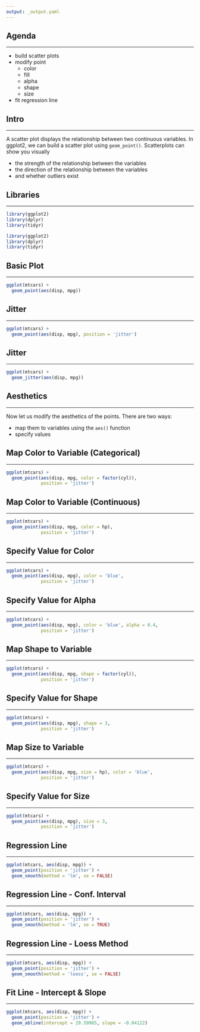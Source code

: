 ```yaml
---
output: _output.yaml
---
```


## {data-background="gg_scatter.png"}

## Agenda

<hr>

- build scatter plots
- modify point
    - color
    - fill
    - alpha
    - shape
    - size
- fit regression line

## Intro

<hr>

A scatter plot displays the relationship between two continuous variables. In ggplot2, we can build a scatter plot using `geom_point()`. Scatterplots can show you visually 

- the strength of the relationship between the variables 
- the direction of the relationship between the variables 
- and whether outliers exist


## Libraries

<hr>

```r
library(ggplot2)
library(dplyr)
library(tidyr)
```

```r
library(ggplot2)
library(dplyr)
library(tidyr)
```

## Basic Plot

<hr>

```r
ggplot(mtcars) +
  geom_point(aes(disp, mpg))
```

## Jitter

<hr>

```r
ggplot(mtcars) +
  geom_point(aes(disp, mpg), position = 'jitter')
```

## Jitter

<hr>

```r
ggplot(mtcars) +
  geom_jitter(aes(disp, mpg))
```

## Aesthetics

<hr>

Now let us modify the aesthetics of the points. There are two ways:

- map them to variables using the `aes()` function
- specify values

## Map Color to Variable (Categorical)

<hr>

```r
ggplot(mtcars) +
  geom_point(aes(disp, mpg, color = factor(cyl)), 
             position = 'jitter')
```

## Map Color to Variable (Continuous)

<hr>

```r
ggplot(mtcars) +
  geom_point(aes(disp, mpg, color = hp), 
             position = 'jitter')
```

## Specify Value for Color

<hr>

```r
ggplot(mtcars) +
  geom_point(aes(disp, mpg), color = 'blue', 
             position = 'jitter')
```

## Specify Value for Alpha

<hr>

```r
ggplot(mtcars) +
  geom_point(aes(disp, mpg), color = 'blue', alpha = 0.4, 
             position = 'jitter')
```

## Map Shape to Variable

<hr>

```r
ggplot(mtcars) +
  geom_point(aes(disp, mpg, shape = factor(cyl)),
             position = 'jitter')
```

## Specify Value for Shape

<hr>

```r
ggplot(mtcars) +
  geom_point(aes(disp, mpg), shape = 3,
             position = 'jitter')
```

## Map Size to Variable

<hr>

```r
ggplot(mtcars) +
  geom_point(aes(disp, mpg, size = hp), color = 'blue',
             position = 'jitter')
```

## Specify Value for Size

<hr>

```r
ggplot(mtcars) +
  geom_point(aes(disp, mpg), size = 3,
             position = 'jitter')
```

## Regression Line

<hr>

```r
ggplot(mtcars, aes(disp, mpg)) +
  geom_point(position = 'jitter') +
  geom_smooth(method = 'lm', se = FALSE)
```

## Regression Line - Conf. Interval

<hr>

```r
ggplot(mtcars, aes(disp, mpg)) +
  geom_point(position = 'jitter') +
  geom_smooth(method = 'lm', se = TRUE)
```

## Regression Line - Loess Method

<hr>

```r
ggplot(mtcars, aes(disp, mpg)) +
  geom_point(position = 'jitter') +
  geom_smooth(method = 'loess', se = FALSE)
```

## Fit Line - Intercept & Slope

<hr>

```r
ggplot(mtcars, aes(disp, mpg)) +
  geom_point(position = 'jitter') +
  geom_abline(intercept = 29.59985, slope = -0.04122)
```

## {data-background="thankyou.png"}

<!-- To do: -->
<!--   - add intro slide -->
<!--   - add introduction -->
<!--   - section slide for aesthetics -->
<!--   - section for regression line -->
  
